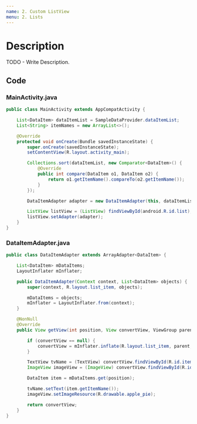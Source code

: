 ```yaml
---
name: 2. Custom ListView
menu: 2. Lists
---
```


# Description

TODO - Write Description.

## Code

### MainActivity.java

```java
public class MainActivity extends AppCompatActivity {

    List<DataItem> dataItemList = SampleDataProvider.dataItemList;
    List<String> itemNames = new ArrayList<>();

    @Override
    protected void onCreate(Bundle savedInstanceState) {
        super.onCreate(savedInstanceState);
        setContentView(R.layout.activity_main);

        Collections.sort(dataItemList, new Comparator<DataItem>() {
            @Override
            public int compare(DataItem o1, DataItem o2) {
                return o1.getItemName().compareTo(o2.getItemName());
            }
        });

        DataItemAdapter adapter = new DataItemAdapter(this, dataItemList);

        ListView listView = (ListView) findViewById(android.R.id.list);
        listView.setAdapter(adapter);
    }
}
```

### DataItemAdapter.java

```java
public class DataItemAdapter extends ArrayAdapter<DataItem> {

    List<DataItem> mDataItems;
    LayoutInflater mInflater;

    public DataItemAdapter(Context context, List<DataItem> objects) {
        super(context, R.layout.list_item, objects);

        mDataItems = objects;
        mInflater = LayoutInflater.from(context);
    }

    @NonNull
    @Override
    public View getView(int position, View convertView, ViewGroup parent) {

        if (convertView == null) {
            convertView = mInflater.inflate(R.layout.list_item, parent, false);
        }

        TextView tvName = (TextView) convertView.findViewById(R.id.itemNameText);
        ImageView imageView = (ImageView) convertView.findViewById(R.id.imageView);

        DataItem item = mDataItems.get(position);

        tvName.setText(item.getItemName());
        imageView.setImageResource(R.drawable.apple_pie);

        return convertView;
    }
}
```
